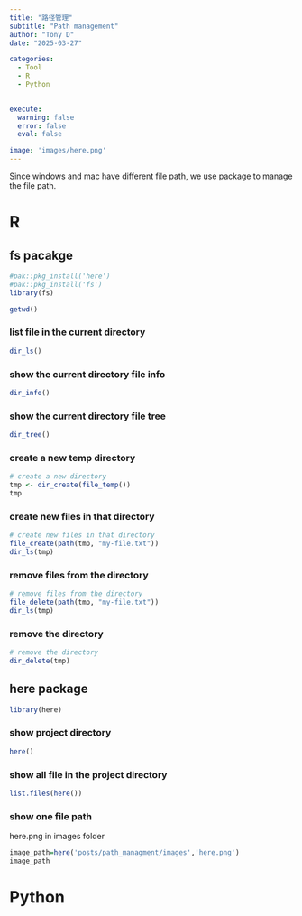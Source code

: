 ```yaml
---
title: "路径管理"
subtitle: "Path management"
author: "Tony D"
date: "2025-03-27"

categories: 
  - Tool
  - R
  - Python

  
execute:
  warning: false
  error: false
  eval: false

image: 'images/here.png'
---
```


Since windows and mac have different file path, we use package to manage the file path.

::: panel-tabset


# R

## fs pacakge

```r
#pak::pkg_install('here')
#pak::pkg_install('fs')
library(fs)
```


```r
getwd()
```

### list file in the current directory

```r
dir_ls()
```


### show the current directory file info

```r
dir_info()
```


### show the current directory file tree

```r
dir_tree()
```


### create a new temp directory

```r
# create a new directory
tmp <- dir_create(file_temp())
tmp
```

### create new files in that directory

```r
# create new files in that directory
file_create(path(tmp, "my-file.txt"))
dir_ls(tmp)
```

### remove files from the directory

```r
# remove files from the directory
file_delete(path(tmp, "my-file.txt"))
dir_ls(tmp)
```


### remove the directory

```r
# remove the directory
dir_delete(tmp)
```


## here package

```r
library(here)
```



### show project directory
```r
here()
```

### show all file in the project directory
```r
list.files(here())
```


### show one file path

here.png in images folder

```r
image_path=here('posts/path_managment/images','here.png')
image_path
```

# Python
:::
